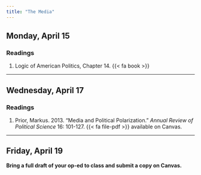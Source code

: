 ```yaml
---
title: "The Media"
---
```


## Monday, April 15

### Readings 

1. Logic of American Politics, Chapter 14. {{< fa book >}}



---


## Wednesday, April 17

### Readings 

1. Prior, Markus. 2013. "Media and Political Polarization." *Annual Review of Political Science* 16: 101-127. {{< fa file-pdf >}} available on Canvas.



---


## Friday, April 19

**Bring a full draft of your op-ed to class and submit a copy on Canvas.**
